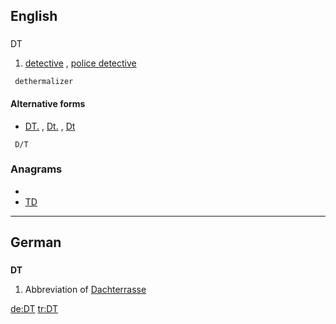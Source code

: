 ==English==

==={{abbreviation}}===
;DT

# {{police}} [[detective]] , [[police detective]]
 {{2. model airplanes, reentry vehicles}} dethermalizer

====Alternative forms====
* {{sense|law enforcement}} [[DT.]] , [[Dt.]] , [[Dt]]
 {{sense|RC airplanes}} D/T

===Anagrams===
* {{alphagram|dt}}
* [[TD#English|TD]]


----

==German==

==={{abbreviation|lang=de}}===
'''DT'''

# Abbreviation of [[Dachterrasse]]

[[de:DT]]
[[tr:DT]]